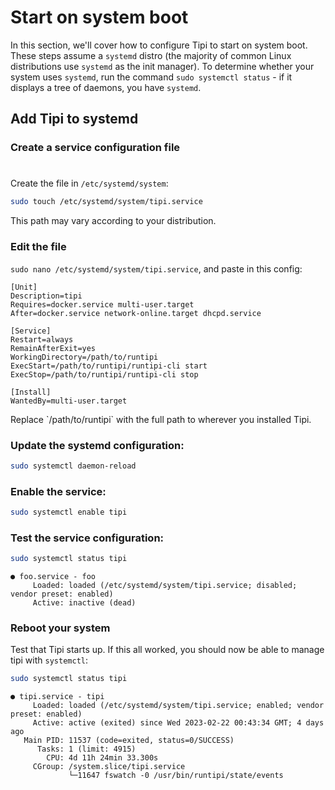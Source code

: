 
# Start on system boot

In this section, we'll cover how to configure Tipi to start on system boot.
These steps assume a `systemd` distro (the majority of common Linux distributions use `systemd` as the init manager). To determine whether your system uses `systemd`, run the command `sudo systemctl status` - if it displays a tree of daemons, you have `systemd`.

## Add Tipi to systemd
<Steps>

### Create a service configuration file 
#
Create the file in `/etc/systemd/system`:

```bash
sudo touch /etc/systemd/system/tipi.service
```

<Callout>
  This path may vary according to your distribution.
</Callout>

### Edit the file 

`sudo nano /etc/systemd/system/tipi.service`, and paste in this config:

```
[Unit]
Description=tipi
Requires=docker.service multi-user.target
After=docker.service network-online.target dhcpd.service

[Service]
Restart=always
RemainAfterExit=yes
WorkingDirectory=/path/to/runtipi
ExecStart=/path/to/runtipi/runtipi-cli start
ExecStop=/path/to/runtipi/runtipi-cli stop

[Install]
WantedBy=multi-user.target
```

<Callout>
Replace `/path/to/runtipi` with the full path to wherever you installed Tipi.
</Callout>

### Update the systemd configuration:

```bash
sudo systemctl daemon-reload
```

### Enable the service:

```bash
sudo systemctl enable tipi
```

### Test the service configuration:

```bash
sudo systemctl status tipi
```

```
● foo.service - foo
     Loaded: loaded (/etc/systemd/system/tipi.service; disabled; vendor preset: enabled)
     Active: inactive (dead)
```

### Reboot your system

Test that Tipi starts up. If this all worked, you should now be able to manage tipi with `systemctl`:

```bash
sudo systemctl status tipi
```

```
● tipi.service - tipi
     Loaded: loaded (/etc/systemd/system/tipi.service; enabled; vendor preset: enabled)
     Active: active (exited) since Wed 2023-02-22 00:43:34 GMT; 4 days ago
   Main PID: 11537 (code=exited, status=0/SUCCESS)
      Tasks: 1 (limit: 4915)
        CPU: 4d 11h 24min 33.300s
     CGroup: /system.slice/tipi.service
             └─11647 fswatch -0 /usr/bin/runtipi/state/events
```
</Steps>

